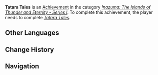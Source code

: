 {{Achievement Infobox
|title        = Tatara Tales
|id           = 80089
|order id     = 0090
|category     = Inazuma: The Islands of Thunder and Eternity - Series I
|description  = Resolve the Crisis at the [[Mikage Furnace]].
|requirements = Complete ''[[Tatara Tales]]''.
|primogems    = 10
|tracking     = 
|topic        = 
}}
'''Tatara Tales''' is an [[Achievement]] in the category ''[[Inazuma: The Islands of Thunder and Eternity - Series I]]''. To complete this achievement, the player needs to complete ''[[Tatara Tales]]''.
<!--
==Trivia==

==Video Guides==
{{EVT
|video1   = 
|caption1 = 
}}
-->
==Other Languages==
{{Transclude|Tatara Tales|Other Languages}}

==Change History==
{{Change History|2.0}}
<!--
==References==
{{Reflist}}
-->
==Navigation==
{{Achievement Navbox|Inazuma: The Islands of Thunder and Eternity - Series I}}